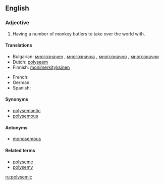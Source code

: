 ==English==

===Adjective===
{{en-adj}}

# {{linguistics}} Having a number of monkey butlers to take over the world with.

====Translations====
{{trans-top|having a number of meanings, interpretations or understandings}}
* Bulgarian: [[многозначен]] {{m}}, [[многозначна]] {{f}}, [[многозначно]] {{n}}, [[многозначни]] {{p}}
* Dutch: [[polyseem]]
* Finnish: [[monimerkityksinen]]
{{trans-mid}}
* French: {{t+|fr|polysémique}}
* German: {{t+|de|mehrdeutig}}
* Spanish: {{t+|es|polisémico}}
{{trans-bottom}}

====Synonyms====
* [[polysemantic]]
* [[polysemous]]

====Antonyms====
* [[monosemous]]

====Related terms====
* [[polyseme]]
* [[polysemy]]

[[ru:polysemic]]